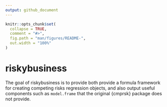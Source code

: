 ```yaml
---
output: github_document
---
```


<!-- README.md is generated from README.Rmd. Please edit that file -->

```r
knitr::opts_chunk$set(
  collapse = TRUE,
  comment = "#>",
  fig.path = "man/figures/README-",
  out.width = "100%"
)
```

# riskybusiness

<!-- badges: start -->
<!-- badges: end -->

The goal of riskybusiness is to provide both provide a formula framework for creating competing risks regression objects, and also output useful components such as `model.frame` that the original {cmprsk} package does not provide.

<!-- ## Installation -->

<!-- You can install the development version from [GitHub](https://github.com/) with: -->

<!-- ``` r -->
<!-- # install.packages("devtools") -->
<!-- devtools::install_github("margarethannum/riskybusiness") -->
<!-- ``` -->

